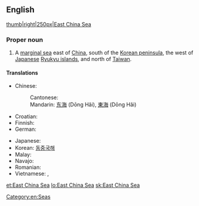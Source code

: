 ==English==
{{wikipedia}}
[[image:East China Sea.jpg|thumb|right|250px|East China Sea]]

===Proper noun===
{{en-proper noun}}

# A [[marginal sea]] east of [[China]], south of the [[Korean peninsula]], the west of [[Japanese]] [[Ryukyu islands]], and north of [[Taiwan]].

====Translations====
{{trans-top|a sea}}
* Chinese:
*: Cantonese: {{tø|yue|東海|tr=dung1 hoi2|sc=Hani}}
*: Mandarin: [[东海]] (Dōng Hǎi), [[東海]] (Dōng Hǎi)
* Croatian: {{t-|hr|Istočno kinesko more}}
* Finnish: {{t-|fi|Itä-Kiinanmeri}}
* German: {{t-|de|Ostchinesisches Meer}}
{{trans-mid}}
* Japanese: {{t-|ja|東シナ海|tr=Higashi-Shina-Kai}}
* Korean: [[동중국해]]
* Malay: {{t-|ms|Laut China Timur}}
* Navajo: {{tø|nv|Tónteel náátsʼósí}}
* Romanian: {{t-|ro|Marea Chinei de Est}}
* Vietnamese: {{t-|vi|Biển Hoa Đông}}, {{t-|vi|Đông Hải}}
{{trans-bottom}}

[[Category:en:Seas]]

[[et:East China Sea]]
[[lo:East China Sea]]
[[sk:East China Sea]]